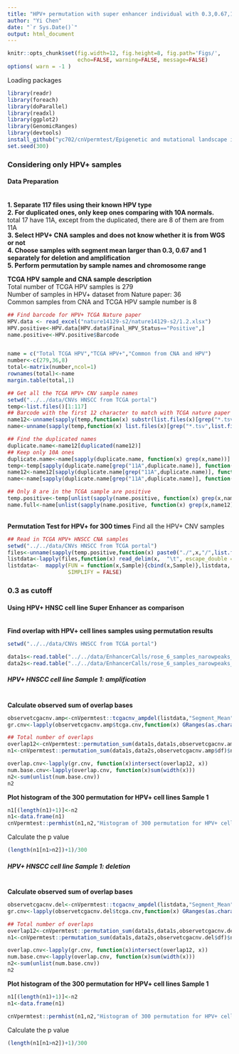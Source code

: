 ```yaml
---
title: "HPV+ permutation with super enhancer individual with 0.3,0.67,1 as cutoff amplification and deletion"
author: "Yi Chen"
date: "`r Sys.Date()`"
output: html_document
---
```


```r
knitr::opts_chunk$set(fig.width=12, fig.height=8, fig.path='Figs/',
                      echo=FALSE, warning=FALSE, message=FALSE)
options( warn = -1 )
```
Loading packages
```r
library(readr)
library(foreach)
library(doParallel)
library(readxl)
library(ggplot2)
library(GenomicRanges)
library(devtools)
install_github("yc702/cnVpermtest/Epigenetic and mutational landscape in head and neck squamous cell carcinoma/cnVpermtest")
set.seed(300)
```



### Considering only HPV+ samples
#### Data Preparation
<br />**1. Separate 117 files using their known HPV type**
<br />**2. For duplicated ones, only keep ones comparing with 10A normals.**
<br />total 17 have 11A, except from the duplicated, there are 8 of them are from 11A
<br />**3. Select HPV+ CNA samples and does not know whether it is from WGS or not**
<br />**4. Choose samples with segment mean larger than 0.3, 0.67 and 1 separately for deletion and amplification**
<br />**5. Perform permutation by sample names and chromosome range**


**TCGA HPV sample and CNA sample description**
<br /> Total number of TCGA HPV samples is 279
<br /> Number of samples in HPV+ dataset from Nature paper: 36
<br /> Common samples from CNA and TCGA HPV sample number is 8


```r
## Find barcode for HPV+ TCGA Nature paper
HPV.data <- read_excel("nature14129-s2/nature14129-s2/1.2.xlsx")
HPV.positive<-HPV.data[HPV.data$Final_HPV_Status=="Positive",]
name.positive<-HPV.positive$Barcode


name = c("Total TCGA HPV","TCGA HPV+","Common from CNA and HPV")
number<-c(279,36,8)
total<-matrix(number,ncol=1)
rownames(total)<-name
margin.table(total,1)

```

```r
## Get all the TCGA HPV+ CNV sample names
setwd("../../data/CNVs HNSCC from TCGA portal")
temp<-list.files()[1:117]
## Barcode with the first 12 character to match with TCGA nature paper
name12<-unname(sapply(temp,function(x) substr(list.files(x)[grep("*.tsv",list.files(x))],1,12)))
name<-unname(sapply(temp,function(x) list.files(x)[grep("*.tsv",list.files(x))]))

## Find the duplicated names
duplicate.name<-name12[duplicated(name12)]
## Keep only 10A ones
duplicate.name<-name[sapply(duplicate.name, function(x) grep(x,name))]
temp<-temp[sapply(duplicate.name[grep("11A",duplicate.name)], function(x) -grep(x,name))]
name12<-name12[sapply(duplicate.name[grep("11A",duplicate.name)], function(x) -grep(x,name))]
name<-name[sapply(duplicate.name[grep("11A",duplicate.name)], function(x) -grep(x,name))]

## Only 8 are in the TCGA sample are positive
temp.positive<-temp[unlist(sapply(name.positive, function(x) grep(x,name12)))]
name.full<-name[unlist(sapply(name.positive, function(x) grep(x,name12)))]

```

<br /> **Permutation Test for HPV+ for 300 times**
Find all the HPV+ CNV samples
```r
## Read in TCGA HPV+ HNSCC CNA samples
setwd("../../data/CNVs HNSCC from TCGA portal")
files<-unname(sapply(temp.positive,function(x) paste0("./",x,"/",list.files(x)[grep("*.tsv",list.files(x))])))
listdata<-lapply(files,function(x) read_delim(x,  "\t", escape_double = FALSE, trim_ws = TRUE))
listdata<-  mapply(FUN = function(x,Sample){cbind(x,Sample)},listdata, name.full,
                   SIMPLIFY = FALSE)


```
### 0.3 as cutoff
#### Using HPV+ HNSC cell line Super Enhancer as comparison

<br /> **Find overlap with HPV+ cell lines samples using permutation results**
```r
setwd("../../data/CNVs HNSCC from TCGA portal")

data1s<-read.table("../../data/EnhancerCalls/rose_6_samples_narowpeaks_with_genes/roseout//1_h3k27ac//1_h3k27ac_peaks_SuperEnhancers_ENHANCER_TO_GENE.txt",sep="\t",skip=1,header=FALSE)
data2s<-read.table("../../data/EnhancerCalls/rose_6_samples_narowpeaks_with_genes/roseout//2_h3k27ac//2_h3k27ac_peaks_SuperEnhancers_ENHANCER_TO_GENE.txt",sep="\t",skip=1,header=FALSE)
```

##### HPV+ HNSCC cell line Sample 1: amplification
<br /> **Calculate observed sum of overlap bases**
```r

observetcgacnv.amp<-cnVpermtest::tcgacnv_ampdel(listdata,"Segment_Mean",0.3,300,20)
gr.cnv<-lapply(observetcgacnv.amp$tcga.cnv,function(x) GRanges(as.character(x$Chromosome),ranges=IRanges(x$Start,x$End)))

## Total number of overlaps
overlap12<-cnVpermtest::permutation_sum(data1s,data1s,observetcgacnv.amp$df)$overlap12
n1<-cnVpermtest::permutation_sum(data1s,data2s,observetcgacnv.amp$df)$n1

overlap.cnv<-lapply(gr.cnv, function(x)intersect(overlap12, x))
num.base.cnv<-lapply(overlap.cnv, function(x)sum(width(x)))
n2<-sum(unlist(num.base.cnv))
n2
```


**Plot histogram of the 300 permutation for HPV+ cell lines Sample 1**
```r
n1[(length(n1)+1)]<-n2
n1<-data.frame(n1)
cnVpermtest::permhist(n1,n2,"Histogram of 300 permutation for HPV+ cell lines Sample 1 Amplification",position = "right",10000000)

```

Calculate the p value
```r
(length(n1[n1>n2])+1)/300
```


##### HPV+ HNSCC cell line Sample 1: deletion
<br /> **Calculate observed sum of overlap bases**
```r

observetcgacnv.del<-cnVpermtest::tcgacnv_ampdel(listdata,"Segment_Mean",-0.3,300,20)
gr.cnv<-lapply(observetcgacnv.del$tcga.cnv,function(x) GRanges(as.character(x$Chromosome),ranges=IRanges(x$Start,x$End)))

## Total number of overlaps
overlap12<-cnVpermtest::permutation_sum(data1s,data1s,observetcgacnv.del$df)$overlap12
n1<-cnVpermtest::permutation_sum(data1s,data2s,observetcgacnv.del$df)$n1

overlap.cnv<-lapply(gr.cnv, function(x)intersect(overlap12, x))
num.base.cnv<-lapply(overlap.cnv, function(x)sum(width(x)))
n2<-sum(unlist(num.base.cnv))
n2
```


**Plot histogram of the 300 permutation for HPV+ cell lines Sample 1**
```r
n1[(length(n1)+1)]<-n2
n1<-data.frame(n1)

cnVpermtest::permhist(n1,n2,"Histogram of 300 permutation for HPV+ cell lines Sample 1 Deletion",position = "right",10000000)

```


Calculate the p value
```r
(length(n1[n1>n2])+1)/300
```

